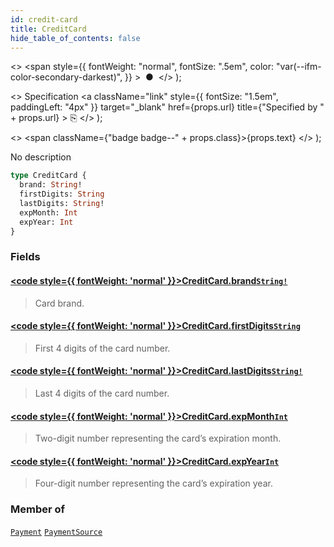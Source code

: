 ```yaml
---
id: credit-card
title: CreditCard
hide_table_of_contents: false
---
```


  <>
    <span
      style={{
        fontWeight: "normal",
        fontSize: ".5em",
        color: "var(--ifm-color-secondary-darkest)",
      }}
    >
      &nbsp;●&nbsp;
    </span>
  </>
);

  <>
    Specification
    <a
      className="link"
      style={{ fontSize: "1.5em", paddingLeft: "4px" }}
      target="\_blank"
      href={props.url}
      title={"Specified by " + props.url}
    >
      ⎘
    </a>
  </>
);

  <>
    <span className={"badge badge--" + props.class}>{props.text}</span>
  </>
);

No description

```graphql
type CreditCard {
  brand: String!
  firstDigits: String
  lastDigits: String!
  expMonth: Int
  expYear: Int
}
```

### Fields

#### [<code style={{ fontWeight: 'normal' }}>CreditCard.<b>brand</b></code>](#)<Bullet />[`String!`](../../../api-reference/miscellaneous/scalars/string) <Badge class="secondary" text="non-null"/> <Badge class="secondary" text="scalar"/>

> Card brand.

#### [<code style={{ fontWeight: 'normal' }}>CreditCard.<b>firstDigits</b></code>](#)<Bullet />[`String`](../../../api-reference/miscellaneous/scalars/string) <Badge class="secondary" text="scalar"/>

> First 4 digits of the card number.

#### [<code style={{ fontWeight: 'normal' }}>CreditCard.<b>lastDigits</b></code>](#)<Bullet />[`String!`](../../../api-reference/miscellaneous/scalars/string) <Badge class="secondary" text="non-null"/> <Badge class="secondary" text="scalar"/>

> Last 4 digits of the card number.

#### [<code style={{ fontWeight: 'normal' }}>CreditCard.<b>expMonth</b></code>](#)<Bullet />[`Int`](../../../api-reference/miscellaneous/scalars/int) <Badge class="secondary" text="scalar"/>

> Two-digit number representing the card’s expiration month.

#### [<code style={{ fontWeight: 'normal' }}>CreditCard.<b>expYear</b></code>](#)<Bullet />[`Int`](../../../api-reference/miscellaneous/scalars/int) <Badge class="secondary" text="scalar"/>

> Four-digit number representing the card’s expiration year.

### Member of

[`Payment`](../../../api-reference/payments/objects/payment) <Badge class="secondary" text="object"/><Bullet />[`PaymentSource`](../../../api-reference/payments/objects/payment-source) <Badge class="secondary" text="object"/>
